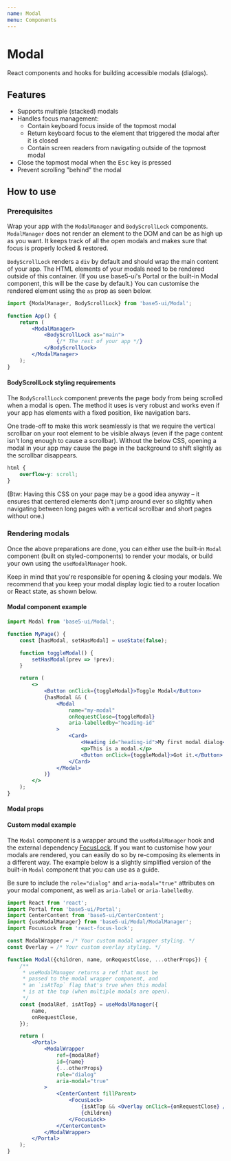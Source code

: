 ```yaml
---
name: Modal
menu: Components
---
```




# Modal

React components and hooks for building accessible modals (dialogs).

## Features

-   Supports multiple (stacked) modals
-   Handles focus management:
    -   Contain keyboard focus inside of the topmost modal
    -   Return keyboard focus to the element that triggered the modal after it is closed
    -   Contain screen readers from navigating outside of the topmost modal
-   Close the topmost modal when the <kbd>Esc</kbd> key is pressed
-   Prevent scrolling "behind" the modal

## How to use

### Prerequisites

Wrap your app with the `ModalManager` and `BodyScrollLock` components. `ModalManager` does not render an element to the DOM and can be as high up as you want. It keeps track of all the open modals and makes sure that focus is properly locked & restored.

`BodyScrollLock` renders a `div` by default and should wrap the main content of your app. The HTML elements of your modals need to be rendered outside of this container. (If you use base5-ui's Portal or the built-in Modal component, this will be the case by default.) You can customise the rendered element using the `as` prop as seen below.

```jsx
import {ModalManager, BodyScrollLock} from 'base5-ui/Modal';

function App() {
	return (
		<ModalManager>
			<BodyScrollLock as="main">
				{/* The rest of your app */}
			</BodyScrollLock>
		</ModalManager>
	);
}
```

#### BodyScrollLock styling requirements

The `BodyScrollLock` component prevents the page body from being scrolled when a modal is open. The method it uses is very robust and works even if your app has elements with a fixed position, like navigation bars.

One trade-off to make this work seamlessly is that we require the vertical scrollbar on your root element to be visible always (even if the page content isn't long enough to cause a scrollbar). Without the below CSS, opening a modal in your app may cause the page in the background to shift slightly as the scrollbar disappears.

```css
html {
	overflow-y: scroll;
}
```

(Btw: Having this CSS on your page may be a good idea anyway – it ensures that centered elements don't jump around ever so slightly when navigating between long pages with a vertical scrollbar and short pages without one.)

### Rendering modals

Once the above preparations are done, you can either use the built-in `Modal` component (built on styled-components) to render your modals, or build your own using the `useModalManager` hook.

Keep in mind that you're responsible for opening & closing your modals. We recommend that you keep your modal display logic tied to a router location or React state, as shown below.

#### Modal component example

```jsx
import Modal from 'base5-ui/Modal';

function MyPage() {
	const [hasModal, setHasModal] = useState(false);

	function toggleModal() {
		setHasModal(prev => !prev);
	}

	return (
		<>
			<Button onClick={toggleModal}>Toggle Modal</Button>
			{hasModal && (
				<Modal
					name="my-modal"
					onRequestClose={toggleModal}
					aria-labelledby="heading-id"
				>
					<Card>
						<Heading id="heading-id">My first modal dialog</Heading>
						<p>This is a modal.</p>
						<Button onClick={toggleModal}>Got it.</Button>
					</Card>
				</Modal>
			)}
		</>
	);
}
```

#### Modal props

<Props of={Modal} />

#### Custom modal example

The `Modal` component is a wrapper around the `useModalManager` hook and the external dependency [FocusLock](https://github.com/theKashey/react-focus-lock). If you want to customise how your modals are rendered, you can easily do so by re-composing its elements in a different way. The example below is a slightly simplified version of the built-in `Modal` component that you can use as a guide.

Be sure to include the `role="dialog"` and `aria-modal="true"` attributes on your modal component, as well as `aria-label` or `aria-labelledby`.

```jsx
import React from 'react';
import Portal from 'base5-ui/Portal';
import CenterContent from 'base5-ui/CenterContent';
import {useModalManager} from 'base5-ui/Modal/ModalManager';
import FocusLock from 'react-focus-lock';

const ModalWrapper = /* Your custom modal wrapper styling. */
const Overlay = /* Your custom overlay styling. */

function Modal({children, name, onRequestClose, ...otherProps}) {
	/**
	 * useModalManager returns a ref that must be
	 * passed to the modal wrapper component, and
	 * an `isAtTop` flag that's true when this modal
	 * is at the top (when multiple modals are open).
	 */
	const {modalRef, isAtTop} = useModalManager({
		name,
		onRequestClose,
	});

	return (
		<Portal>
			<ModalWrapper
				ref={modalRef}
				id={name}
				{...otherProps}
				role="dialog"
				aria-modal="true"
			>
				<CenterContent fillParent>
					<FocusLock>
						{isAtTop && <Overlay onClick={onRequestClose} />}
						{children}
					</FocusLock>
				</CenterContent>
			</ModalWrapper>
		</Portal>
	);
}
```
